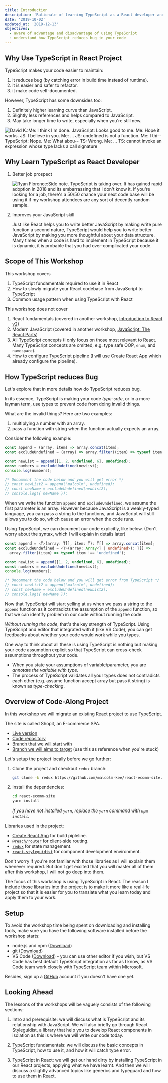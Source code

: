 ```yaml
---
title: Introduction
description: 'Rationale of learning TypeScript as a React developer and objectives of the workshop.'
date: '2019-10-02'
updated_at: '2019-12-13'
objectives:
  - aware of advantage and disadvantage of using TypeScript
  - understand how TypeScript reduces bug in your code
---
```



## Why Use TypeScript in React Project

TypeScript makes your code easier to maintain:

1. it reduces bug (by catching error in build time instead of runtime).
1. it is easier and safer to refactor.
1. it make code self-documented.

However, TypeScript has some downsides too:

1. Definitely higher learning curve than JavaScript.
1. Slightly less references and helps compared to JavaScript.
1. May take longer time to write, especially when you're still new.

![David K.:Me: I think I'm done. JavaScript: Looks good to me. Me: Hope it works. JS: I believe in you. Me: ... JS: undefined is not a function. Me: I thi-- TypeScript: Nope. Me: What abou-- TS: Wrong. Me: ... TS: cannot invoke an expression whose type lacks a call signature](https://res.cloudinary.com/djzsjzasg/image/upload/v1674490625/malcolm-kee/david-k-piano-typescript-frustration_laanzk.png)

## Why Learn TypeScript as React Developer

1. Better job prospect

   ![Ryan Florence:Side note. TypeScript is taking over. It has gained rapid adoption in 2018 and its embarrassing that I don't know it. If you're looking for a job, there's a 50/50 chance your next code base will be using it if my workshop attendees are any sort of decently random sample.](https://res.cloudinary.com/djzsjzasg/image/upload/v1674490626/malcolm-kee/ryan-florence-typescript-comment_hxhpao.png)

1. Improves your JavaScript skill

   Just like React helps you to write better JavaScript by making write pure function a second nature, TypeScript would help you to write better JavaScript by making you more thoughtful about your data structure. Many times when a code is hard to implement in TypeScript because it is dynamic, it is probable that you had over-complicated your code.

## Scope of This Workshop

This workshop covers

1. TypeScript fundamentals required to use it in React
1. How to slowly migrate your React codebase from JavaScript to TypeScript
1. Common usage pattern when using TypeScript with React

This workshop does not cover

1. React fundamentals (covered in another workshop, [Introduction to React v2](/intro-to-react-js-v2))
1. Modern JavaScript (covered in another workshop, [JavaScript: The React Parts](/js-the-react-parts))
1. All TypeScript concepts (I only focus on those most relevant to React. Many TypeScript concepts are omitted, e.g. type safe OOP, `enum`, and `namespace`).
1. How to configure TypeScript pipeline (I will use Create React App which already configure the pipeline).

## How TypeScript reduces Bug

Let's explore that in more details how do TypeScript reduces bug.

In its essence, TypeScript is making your code _type-safe_, or in a more layman term, use types to prevent code from doing invalid things.

What are the invalid things? Here are two examples:

1. multiplying a number with an array.
1. pass a function with string when the function actually expects an array.

Consider the following example:

<LiveEditor>

```js
const append = (array, item) => array.concat(item);
const excludeUndefined = (array) => array.filter((item) => typeof item !== 'undefined');

const newList = append([1, 2, undefined, 6], undefined);
const numbers = excludeUndefined(newList);
console.log(numbers);

/* Uncomment the code below and you will get error */
// const newList2 = append('malcolm', undefined);
// const newName = excludeUndefined(newList2);
// console.log({ newName });
```

</LiveEditor>

When we write the function `append` and `excludeUndefined`, we assume the first parameter is an array. However because JavaScript is a weakly-typed language, you can pass a string to the functions, and JavaScript will still allows you to do so, which cause an error when the code runs.

Using TypeScript, we can document our code explicitly, like below. (Don't worry about the syntax, which I will explain in details later)

<LiveEditor>

```ts
const append = <T>(array: T[], item: T): T[] => array.concat(item);
const excludeUndefined = <T>(array: Array<T | undefined>): T[] =>
  array.filter((item) => typeof item !== 'undefined');

const newList = append([1, 2, undefined, 6], undefined);
const numbers = excludeUndefined(newList);
console.log(numbers);

/* Uncomment the code below and you will get error from TypeScript */
// const newList2 = append('malcolm', undefined);
// const newName = excludeUndefined(newList2);
// console.log({ newName });
```

</LiveEditor>

Now that TypeScript will start yelling at us when we pass a string to the `append` function as it contradicts the assumption of the `append` function, so that we can identify problem in our code without running the code.

<aside>

_Without running the code_, that's the key strength of TypeScript. Using TypeScript and editor that integrated with it (like VS Code), you can get feedbacks about whether your code would work while you types.

</aside>

One way to think about all these is using TypeScript is nothing but making your code assumption explicit so that TypeScript can cross-check assumptions throughout your code.

- When you state your assumptions of variable/parameter, you are _annotate the variable with type_.
- The process of TypeScript validates all your types does not contradicts each other (e.g. assume function accept array but pass it string) is known as _type-checking_.

## Overview of Code-Along Project

In this workshop we will migrate an existing React project to use TypeScript.

The site is called Shopit, an E-commerce SPA.

- [Live version](https://shopit.space/)
- [Code repository](https://github.com/malcolm-kee/react-ecomm-site)
- [Branch that we will start with](https://github.com/malcolm-kee/react-ecomm-site/tree/redux)
- [Branch we will aims to target](https://github.com/malcolm-kee/react-ecomm-site/tree/master) (use this as reference when you're stuck)

<Exercise title="Project Setup">

Let's setup the project locally before we go further:

1. Clone the project and checkout `redux` branch:

   ```bash
   git clone -b redux https://github.com/malcolm-kee/react-ecomm-site.git
   ```

2. Install the dependencies:

   ```bash
   cd react-ecomm-site
   yarn install
   ```

   _If you have not installed `yarn`, replace the `yarn` command with `npm install`._

</Exercise>

Libraries used in the project:

- [Create React App][create-react-app] for build pipleline.
- [`@reach/router`][reach-router] for client-side routing.
- [`redux`][redux] for state management.
- [`react-styleguidist`][react-styleguidist] for component development environment.

Don't worry if you're not familar with those libraries as I will explain them whenever required. But don't get excited that you will master all of them after this workshop, I will not go deep into them.

The focus of this workshop is using TypeScript in React. The reason I include those libraries into the project is to make it more like a real-life project so that it is easier for you to translate what you learn today and apply them to your work.

## Setup

To avoid the workshop time being spent on downloading and installing tools, make sure you have the following software installed before the workshop starts:

- node.js and npm ([Download](https://nodejs.org/en/download/))
- git ([Download](https://git-scm.com/downloads))
- VS Code ([Download](https://code.visualstudio.com/Download)) - you can use other editor if you wish, but VS Code has best default TypeScript integration as far as I know, as VS Code team work closely with TypeScript team within Microsoft.

Besides, sign up a [GitHub] account if you doesn't have one yet.

## Looking Ahead

The lessons of the workshops will be vaguely consists of the following sections:

1. Intro and prerequisite: we will discuss what is TypeScript and its relationship with JavaScript. We will also briefly go through React Styleguidist, a library that help you to develop React components in isolation as this is where we will write our code today.

1. TypeScript fundamentals: we will discuss the basic concepts in TypeScript, how to use it, and how it will catch type error.

1. TypeScript in React: we will get our hand dirty by installing TypeScript in our React projects, applying what we have learnt. And then we will discuss a slightly advanced topics like generics and typeguard and how to use them in React.

[create-react-app]: https://create-react-app.dev/
[reach-router]: https://reach.tech/router
[redux]: https://redux.js.org
[react-styleguidist]: https://github.com/styleguidist/react-styleguidist
[github]: https://github.com/
